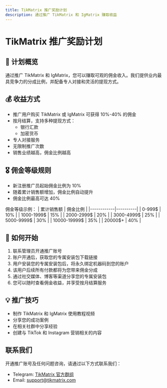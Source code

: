 ```yaml
---
title: TikMatrix 推广奖励计划
description: 通过推广 TikMatrix 和 IgMatrix 赚取收益
---
```


# TikMatrix 推广奖励计划

## 🎯 计划概览

通过推广 TikMatrix 和 IgMatrix，您可以赚取可观的佣金收入。我们提供业内最具竞争力的分成比例，并配备专人对接和灵活的提现方式。

## 💰 收益方式

- 推广用户购买 TikMatrix 或 IgMatrix 可获得 10%-40% 的佣金
- 按月结算，支持多种提现方式：
  - 银行汇款
  - 加密货币
- 专人对接服务
- 无限制推广次数
- 销售业绩越高，佣金比例越高

## 🎖️ 佣金等级规则

- 新注册推广员起始佣金比例为 10%
- 随着累计销售额增加，佣金比例自动提升
- 佣金比例最高可达 40%

佣金等级示例：
| 累计销售额 | 佣金比例 |
|------------|----------|
| 0-999$     | 10%      |
| 1000-1999$ | 15%      |
| 2000-2999$ | 20%      |
| 3000-4999$ | 25%      |
| 5000-9999$ | 30%      |
| 10000-19999$ | 35%    |
| 20000$+    | 40%      |

## 🚀 如何开始

1. 联系管理员开通推广账号
2. 账户开通后，获取您的专属安装包下载链接
3. 用户安装您的专属安装包后，将永久绑定机器码到您的账户
4. 该用户后续所有付款都将为您带来佣金分成
5. 通过社交媒体、博客等渠道分享您的专属安装包
6. 您可以随时查看佣金收益，并享受按月结算服务


## 💡 推广技巧

- 制作 TikMatrix 和 IgMatrix 使用教程视频
- 分享您的成功案例
- 在相关社群中分享经验
- 创建与 TikTok 和 Instagram 营销相关的内容

## 联系我们

开通推广账号及任何问题咨询，请通过以下方式联系我们：
- Telegram: [TikMatrix 官方群组](https://t.me/tikmatrix_support)
- Email: support@tikmatrix.com 
